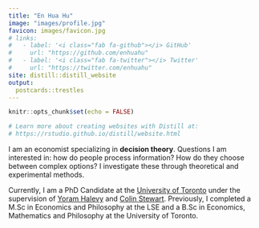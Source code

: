 ```yaml
---
title: "En Hua Hu"
image: "images/profile.jpg" 
favicon: images/favicon.jpg
# links:
#   - label: '<i class="fab fa-github"></i> GitHub'
#     url: "https://github.com/enhuahu"
#   - label: '<i class="fab fa-twitter"></i> Twitter'
#     url: "https://twitter.com/enhuahu"
site: distill::distill_website
output:
  postcards::trestles
---
```


```r
knitr::opts_chunk$set(echo = FALSE)

# Learn more about creating websites with Distill at:
# https://rstudio.github.io/distill/website.html

```

I am an economist specializing in **decision theory**. Questions I am interested in: how do people process information? How do they choose between complex options? I investigate these through theoretical and experimental methods. 

Currently, I am a PhD Candidate at the  [University of Toronto](https://www.economics.utoronto.ca/index.php/index/index) under the supervision of [Yoram Halevy](https://yoram-halevy.faculty.economics.utoronto.ca/) and [Colin Stewart](http://individual.utoronto.ca/colinstewart/). Previously, I completed a M.Sc in Economics and Philosophy at the LSE and a B.Sc in Economics, Mathematics and Philosophy at the University of Toronto.


